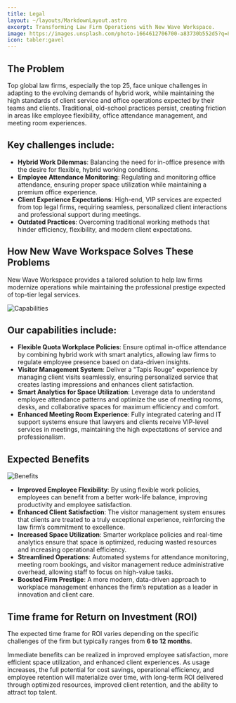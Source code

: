```yaml
---
title: Legal
layout: ~/layouts/MarkdownLayout.astro
excerpt: Transforming Law Firm Operations with New Wave Workspace.
image: https://images.unsplash.com/photo-1664612706700-a83730b552d5?q=80&w=4140&auto=format&fit=crop&ixlib=rb-4.0.3&ixid=M3wxMjA3fDB8MHxwaG90by1wYWdlfHx8fGVufDB8fHx8fA%3D%3D
icon: tabler:gavel
---
```


## The Problem

Top global law firms, especially the top 25, face unique challenges in adapting to the evolving demands of hybrid work, while maintaining the high standards of client service and office operations expected by their teams and clients. Traditional, old-school practices persist, creating friction in areas like employee flexibility, office attendance management, and meeting room experiences.

## Key challenges include:

- **Hybrid Work Dilemmas**: Balancing the need for in-office presence with the desire for flexible, hybrid working conditions.
- **Employee Attendance Monitoring**: Regulating and monitoring office attendance, ensuring proper space utilization while maintaining a premium office experience.
- **Client Experience Expectations**: High-end, VIP services are expected from top legal firms, requiring seamless, personalized client interactions and professional support during meetings.
- **Outdated Practices**: Overcoming traditional working methods that hinder efficiency, flexibility, and modern client expectations.

## How New Wave Workspace Solves These Problems

New Wave Workspace provides a tailored solution to help law firms modernize operations while maintaining the professional prestige expected of top-tier legal services.

<Image
   src={CapabilitiesImage}
   alt="Capabilities"
   class="not-prose mx-auto"
   width={800}
/>

## Our capabilities include:

- **Flexible Quota Workplace Policies**: Ensure optimal in-office attendance by combining hybrid work with smart analytics, allowing law firms to regulate employee presence based on data-driven insights.
- **Visitor Management System**: Deliver a "Tapis Rouge" experience by managing client visits seamlessly, ensuring personalized service that creates lasting impressions and enhances client satisfaction.
- **Smart Analytics for Space Utilization**: Leverage data to understand employee attendance patterns and optimize the use of meeting rooms, desks, and collaborative spaces for maximum efficiency and comfort.
- **Enhanced Meeting Room Experience**: Fully integrated catering and IT support systems ensure that lawyers and clients receive VIP-level services in meetings, maintaining the high expectations of service and professionalism.

## Expected Benefits

<Image
   src={BenefitsImage}
   alt="Benefits"
   class="not-prose mx-auto"
   width={800}
/>

- **Improved Employee Flexibility**: By using flexible work policies, employees can benefit from a better work-life balance, improving productivity and employee satisfaction.
- **Enhanced Client Satisfaction**: The visitor management system ensures that clients are treated to a truly exceptional experience, reinforcing the law firm’s commitment to excellence.
- **Increased Space Utilization**: Smarter workplace policies and real-time analytics ensure that space is optimized, reducing wasted resources and increasing operational efficiency.
- **Streamlined Operations**: Automated systems for attendance monitoring, meeting room bookings, and visitor management reduce administrative overhead, allowing staff to focus on high-value tasks.
- **Boosted Firm Prestige**: A more modern, data-driven approach to workplace management enhances the firm’s reputation as a leader in innovation and client care.

## Time frame for Return on Investment (ROI)

The expected time frame for ROI varies depending on the specific challenges of the firm but typically ranges from **6 to 12 months**. 

Immediate benefits can be realized in improved employee satisfaction, more efficient space utilization, and enhanced client experiences. As usage increases, the full potential for cost savings, operational efficiency, and employee retention will materialize over time, with long-term ROI delivered through optimized resources, improved client retention, and the ability to attract top talent.